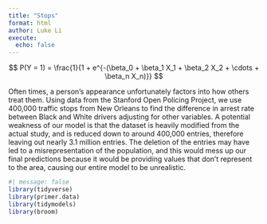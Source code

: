 ```yaml
---
title: "Stops"
format: html
author: Luke Li
execute: 
  echo: false
---
```


$$
P(Y = 1) = \frac{1}{1 + e^{-(\beta_0 + \beta_1 X_1 + \beta_2 X_2 + \cdots + \beta_n X_n)}}
$$

Often times, a person's appearance unfortunately factors into how others treat them. Using data from the Stanford Open Policing Project, we use 400,000 traffic stops from New Orleans to find the difference in arrest rate between Black and White drivers adjusting for other variables. A potential weakness of our model is that the dataset is heavily modified from the actual study, and is reduced down to around 400,000 entries, therefore leaving out nearly 3.1 million entries. The deletion of the entries may have led to a misrepresentation of the population, and this would mess up our final predictions because it would be providing values that don't represent to the area, causing our entire model to be unrealistic.

```r
#| message: false
library(tidyverse)
library(primer.data)
library(tidymodels)
library(broom)
```
